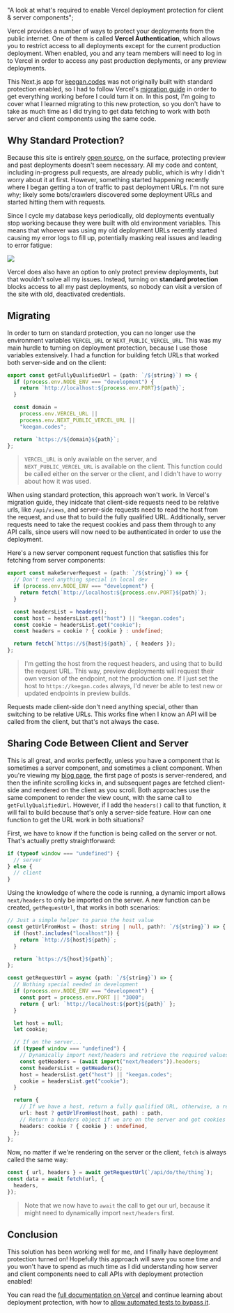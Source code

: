   "A look at what's required to enable Vercel deployment protection for client & server components";

Vercel provides a number of ways to protect your deployments from the public internet. One of them
is called **Vercel Authentication**, which allows you to restrict access to all deployments except for the
current production deployment. When enabled, you and any team members will need to log in to Vercel
in order to access any past production deplyments, or any preview deployments.

This Next.js app for [keegan.codes](https://keegan.codes) was not originally built with standard protection enabled, so I had to follow Vercel's
[migration guide](https://vercel.com/docs/security/deployment-protection#migrating-to-standard-protection) in
order to get everything working before I could turn it on. In this post, I'm going to cover what I learned migrating to this new protection,
so you don't have to take as much time as I did trying to get data fetching to work with both server and client components using the same code.

## Why Standard Protection?

Because this site is entirely [open source](https://github.com/keegandonley/keegan.codes), on the surface, protecting
preview and past deployments doesn't seem necessary. All my code and content, including in-progress
pull requests, are already public, which is why I didn't worry about it at first. However, something started happening recently
where I began getting a ton of traffic to past deployment URLs. I'm not sure why; likely some bots/crawlers discovered some deployment
URLs and started hitting them with requests.

Since I cycle my database keys periodically, old deployments eventually stop working because they were built with old environment variables. This
means that whoever was using my old deployment URLs recently started causing my error logs to fill up, potentially masking real issues and leading to error fatigue:

![](vercel-deployment-protection:error-logs.png)

Vercel does also have an option to only protect preview deployments, but that wouldn't solve all my issues.
Instead, turning on **standard protection** blocks access to all my past deployments, so nobody can visit a version of the site
with old, deactivated credentials.

## Migrating

In order to turn on standard protection, you can no longer use the environment variables `VERCEL_URL` or `NEXT_PUBLIC_VERCEL_URL`.
This was my main hurdle to turning on deployment protection, because I use those variables extensively. I had a function for building
fetch URLs that worked both server-side and on the client:

```typescript
export const getFullyQualifiedUrl = (path: `/${string}`) => {
  if (process.env.NODE_ENV === "development") {
    return `http://localhost:${process.env.PORT}${path}`;
  }

  const domain =
    process.env.VERCEL_URL ||
    process.env.NEXT_PUBLIC_VERCEL_URL ||
    "keegan.codes";

  return `https://${domain}${path}`;
};
```

> `VERCEL_URL` is only available on the server, and `NEXT_PUBLIC_VERCEL_URL` is available on the client. This function could be called
> either on the server or the client, and I didn't have to worry about how it was used.

When using standard protection, this approach won't work. In Vercel's migration guide, they inidcate that client-side requests need to be
relative urls, like `/api/views`, and server-side requests need to read the host from the request, and use that to build the fully qualified
URL. Additionally, server requests need to take the request cookies and pass them through to any API calls, since users will now need to be authenticated
in order to use the deployment.

Here's a new server component request function that satisfies this for fetching from server components:

```typescript
export const makeServerRequest = (path: `/${string}`) => {
  // Don't need anything special in local dev
  if (process.env.NODE_ENV === "development") {
    return fetch(`http://localhost:${process.env.PORT}${path}`);
  }

  const headersList = headers();
  const host = headersList.get("host") || "keegan.codes";
  const cookie = headersList.get("cookie");
  const headers = cookie ? { cookie } : undefined;

  return fetch(`https://${host}${path}`, { headers });
};
```

> I'm getting the host from the request headers, and using that to build the request URL. This way, preview deployments
> will request their own version of the endpoint, not the production one. If I just set the host to `https://keegan.codes` always,
> I'd never be able to test new or updated endpoints in preview builds.

Requests made client-side don't need anything special, other than switching to be relative URLs. This works fine when I know an API will be called from the client,
but that's not always the case.

## Sharing Code Between Client and Server

This is all great, and works perfectly, unless you have a component that is sometimes a server
component, and sometimes a client component. When you're viewing my [blog page](/blog), the first page
of posts is server-rendered, and then the infinite scrolling kicks in, and subsequent pages are fetched
client-side and rendered on the client as you scroll. Both approaches use the same component to render the view count, with the same
call to `getFullyQualifiedUrl`. However, if I add the `headers()` call to that function, it will fail to build
because that's only a server-side feature. How can one function to get the URL work in both situations?

First, we have to know if the function is being called on the server or
not. That's actually pretty straightforward:

```javascript
if (typeof window === "undefined") {
  // server
} else {
  // client
}
```

Using the knowledge of where the code is running, a dynamic import allows `next/headers` to only be imported on the server.
A new function can be created, `getRequestUrl`, that works in both scenarios:

```typescript
// Just a simple helper to parse the host value
const getUrlFromHost = (host: string | null, path?: `/${string}`) => {
  if (host?.includes("localhost")) {
    return `http://${host}${path}`;
  }

  return `https://${host}${path}`;
};

const getRequestUrl = async (path: `/${string}`) => {
  // Nothing special needed in development
  if (process.env.NODE_ENV === "development") {
    const port = process.env.PORT || "3000";
    return { url: `http://localhost:${port}${path}` };
  }

  let host = null;
  let cookie;

  // If on the server...
  if (typeof window === "undefined") {
    // Dynamically import next/headers and retrieve the required values
    const getHeaders = (await import("next/headers")).headers;
    const headersList = getHeaders();
    host = headersList.get("host") || "keegan.codes";
    cookie = headersList.get("cookie");
  }

  return {
    // If we have a host, return a fully qualified URL, otherwise, a relative one
    url: host ? getUrlFromHost(host, path) : path,
    // Return a headers object if we are on the server and got cookies
    headers: cookie ? { cookie } : undefined,
  };
};
```

Now, no matter if we're rendering on the server or the client, `fetch` is always called the same way:

```typescript
const { url, headers } = await getRequestUrl(`/api/do/the/thing`);
const data = await fetch(url, {
  headers,
});
```

> Note that we now have to `await` the call to get our url, because it might need to dynamically import `next/headers` first.

## Conclusion

This solution has been working well for me, and I finally have deployment protection turned on! Hopefully this approach will save you some
time and you won't have to spend as much time as I did understanding how server and client components need to call APIs with deployment protection
enabled!

You can read the [full documentation on Vercel](https://vercel.com/docs/security/deployment-protection) and continue learning about
deployment protection, with how to [allow automated tests to bypass it](https://vercel.com/docs/security/deployment-protection/methods-to-bypass-deployment-protection/protection-bypass-automation).
